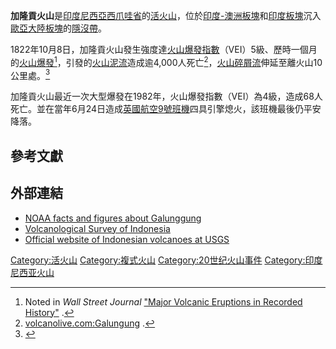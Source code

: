 {{Infobox mountain
| Name             = 加隆貢火山
| Photo            = Galunggung.jpg
| Photo size       = 270px
| Caption          = 1982年加隆貢火山爆發
| pushpin_map            = Indonesia
| pushpin_label_position = <!-- the position of the pushpin label: left, right, top, bottom, none -->
| pushpin_map_caption    = 加隆貢火山的位置
| pushpin_mapsize        =
| coordinates_ref        = 
| lat_d =   7.2567315 | lat_m = | lat_s = | lat_NS = S
| long_d= 108.0770588 | long_m= | long_s= | long_EW= E
| Elevation        = 2,168米
| Location         = {{INA}}[[西爪哇省|西爪哇省]]
| Range            = 
| Prominence       = 
| Parent peak      = 
| Coordinates      = 
| Topographic map  = 
| Type             = [[複式火山|複式火山]]
| Volcanic_Arc/Belt= 
| Age              = 
| Last eruption    = 1982年1月
| First ascent     = 
| Easiest route    = 
| Grid_ref_UK      = 
| Grid_ref_Ireland = 
| Listing          = 
| Translation      = 
| Language         = 
| Pronunciation    = 
}}


'''加隆貢火山'''是[[印度尼西亞|印度尼西亞]][[西爪哇省|西爪哇省]]的[[活火山|活火山]]，位於[[印度-澳洲板塊|印度-澳洲板塊]]和[[印度板塊|印度板塊]]沉入[[歐亞大陸板塊|歐亞大陸板塊]]的[[隱沒帶|隱沒帶]]。

1822年10月8日，加隆貢火山發生強度達[[火山爆發指數|火山爆發指數]]（VEI）5級、歷時一個月的[[火山爆發|火山爆發]]<ref>Noted in ''Wall Street Journal'' [http://online.wsj.com/article/SB10001424052748703465204575208412972387390.html?mod=WSJ_hp_mostpop_read "Major Volcanic Eruptions in Recorded History"] {{Wayback|url=http://online.wsj.com/article/SB10001424052748703465204575208412972387390.html?mod=WSJ_hp_mostpop_read |date=20100503014642 }}.</ref>，引發的[[火山泥流|火山泥流]]造成逾4,000人死亡<ref>[http://www.volcanolive.com/galunggung.html volcanolive.com:Galungung] {{Wayback|url=http://www.volcanolive.com/galunggung.html |date=20100529021531 }}.</ref>，[[火山碎屑流|火山碎屑流]]伸延至離火山10公里處。<ref>{{Cite web |url=http://www.pdc.org/iweb/volcano_deadliest2.jsp |title=Pacific Disaster Center: "Deadliest Eruptions" |accessdate=2010-08-15 |archive-date=2010-06-24 |archive-url=https://web.archive.org/web/20100624113951/http://www.pdc.org/iweb/volcano_deadliest2.jsp |dead-url=no }}</ref> 

加隆貢火山最近一次大型爆發在1982年，火山爆發指數（VEI）為4級，造成68人死亡。並在當年6月24日造成[[英國航空9號班機事故|英國航空9號班機]]四具引擎熄火，該班機最後仍平安降落。

==參考文獻==
{{reflist}}

==外部連結==
* [http://www.ngdc.noaa.gov/hazard/stratoguide/galunfact.html NOAA facts and figures about Galunggung]{{Wayback|url=http://www.ngdc.noaa.gov/hazard/stratoguide/galunfact.html |date=20100716214350 }}
* [http://www.vsi.esdm.go.id/ Volcanological Survey of Indonesia]{{Wayback|url=http://www.vsi.esdm.go.id/ |date=20060615045156 }}
* [http://vulcan.wr.usgs.gov/Volcanoes/Indonesia/ Official website of Indonesian volcanoes at USGS]{{Wayback|url=http://vulcan.wr.usgs.gov/Volcanoes/Indonesia/ |date=20110515003213 }}

[[Category:活火山|Category:活火山]]
[[Category:複式火山|Category:複式火山]]
[[Category:20世纪火山事件|Category:20世纪火山事件]]
[[Category:印度尼西亚火山|Category:印度尼西亚火山]]

{{Indonesia-stub}}